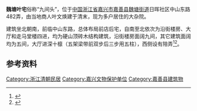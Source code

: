 {{文物保护单位
| 级别 = 省级
| 省名 = 浙江省
| 名称 = 魏塘叶宅
| 图片 = [[File:Residence_of_the_Ye_Family_in_Weitang_01_2015-05.JPG|260px]]<br><small>沿街楼房西南面，2015年5月</small>
| 编号 = 6-175
| 分类 = 古建筑
| 时代 = 清
| 所在 = [[嘉兴市|嘉兴市]][[嘉善县|嘉善县]]
| 登录 = 2011年1月
}} 
'''魏塘叶宅'''俗称“九间头”，位于[[中国|中国]][[浙江省|浙江省]][[嘉兴市|嘉兴市]][[嘉善县|嘉善县]][[魏塘街道|魏塘街道]]日晖社区中山东路482弄，由当地商人叶文焕建于清末，现为多户居住的大杂院。

建筑坐北朝南，前临中山东路，总体布局前店后宅，自南至北依次为沿街楼房、大厅和走马堂楼四进，均为硬山顶砖木结构建筑，沿街楼房面阔九间，其它建筑面阔均为五间，大厅进深十檩（五架梁带前双步后三步用五柱），西侧设有陪弄<ref>{{cite web|url=http://www.jiaxing.gov.cn/mljx/jxwh_36090/lswh/wzwhyc/sjwwbhdw/201401/t20140113_308615.html|title=《魏塘叶宅》|accessdate=2015-12-10|work=|publisher=嘉兴市政府|archive-url=https://web.archive.org/web/20160304052912/http://www.jiaxing.gov.cn/mljx/jxwh_36090/lswh/wzwhyc/sjwwbhdw/201401/t20140113_308615.html|archive-date=2016-03-04|dead-url=yes}}</ref><ref>{{cite web|url=http://www.wzjng.com/jsbwg/infoview.asp?id=212|title=《魏塘叶宅》|accessdate=2015-12-10|work=|publisher=嘉善博物馆}}{{dead link|date=2018年5月 |bot=InternetArchiveBot |fix-attempted=yes }}</ref>。
==参考资料==
{{reflist|2}}
{{DEFAULTSORT:W魏}}
{{commons category|Residence of the Ye Family in Weitang}}
{{嘉兴市境内的浙江省文物保护单位}}
[[Category:浙江清朝民居|Category:浙江清朝民居]]
[[Category:嘉兴文物保护单位|Category:嘉兴文物保护单位]]
[[Category:嘉善县建筑物|Category:嘉善县建筑物]]